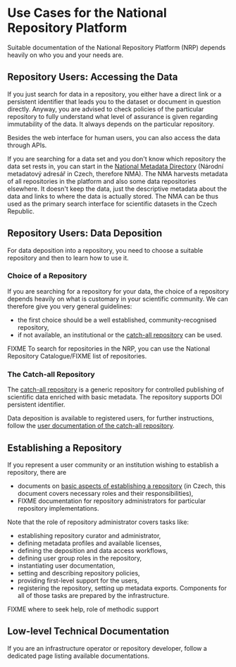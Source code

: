 # Use Cases for the National Repository Platform

Suitable documentation of the National Repository Platform (NRP) depends
heavily on who you and your needs are.

## Repository Users: Accessing the Data

If you just search for data in a repository, you either have a direct link
or a persistent identifier that leads you to the dataset or document in
question directly. Anyway, you are advised to check policies of the
particular repository to fully understand what level of assurance is given
regarding immutability of the data. It always depends on the particular
repository.

Besides the web interface for human users, you can also access the data
through APIs.

If you are searching for a data set and you don't know which repository the
data set rests in, you can start in the [National Metadata
Directory](https://nma.eosc.cz/) (Národní metadatový adresář in Czech,
therefore NMA). The NMA harvests metadata of all repositories in the
platform and also some data repositories elsewhere. It doesn't keep the
data, just the descriptive metadata about the data and links to where the
data is actually stored. The NMA can be thus used as the primary search
interface for scientific datasets in the Czech Republic.


## Repository Users: Data Deposition

For data deposition into a repository, you need to choose a suitable
repository and then to learn how to use it.

### Choice of a Repository

If you are searching for a repository for your data, the choice of a
repository depends heavily on what is customary in your scientific
community. We can therefore give you very general guidelines:
- the first choice should be a well established, community-recognised
  repository,
- if not available, an institutional or the [catch-all repository](https://data.narodni-repozitar.cz) can be used.

FIXME To search for repositories in the NRP, you can use the National Repository
Catalogue/FIXME list of repositories.

### The Catch-all Repository

The [catch-all repository](https://data.narodni-repozitar.cz) is a generic
repository for controlled publishing of scientific data enriched with basic
metadata. The repository supports DOI persistent identifier.

Data deposition is available to registered users, for further instructions,
follow the [user documentation of the catch-all repository](FIXME).

## Establishing a Repository

If you represent a user community or an institution wishing to establish a
repository, there are
- documents on [basic aspects of establishing a repository](https://www.eosc.cz/media/3745435/podminky-vytvareni-novych-a-uprava-stavajicich-repozitaru-v20.pdf) (in Czech, this document covers necessary roles and their responsibilities),
- FIXME documentation for repository administrators for particular
  repository implementations.

Note that the role of repository administrator covers tasks like:
- establishing repository curator and administrator,
- defining metadata profiles and available licenses,
- defining the deposition and data access workflows,
- defining user group roles in the repository,
- instantiating user documentation,
- setting and describing repository policies,
- providing first-level support for the users,
- registering the repository, setting up metadata exports.
Components for all of those tasks are prepared by the infrastructure.

FIXME where to seek help, role of methodic support

## Low-level Technical Documentation

If you are an infrastructure operator or repository developer, follow a
dedicated page listing available documentations.

